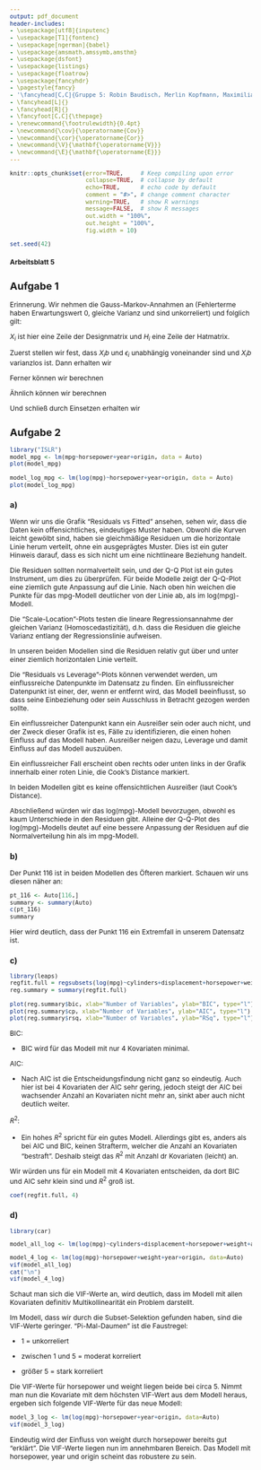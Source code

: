 ```yaml
---
output: pdf_document
header-includes: 
- \usepackage[utf8]{inputenc}
- \usepackage[T1]{fontenc}
- \usepackage[ngerman]{babel}
- \usepackage{amsmath,amssymb,amsthm}
- \usepackage{dsfont}
- \usepackage{listings}
- \usepackage{floatrow}
- \usepackage{fancyhdr}
- \pagestyle{fancy}
- '\fancyhead[C,C]{Gruppe 5: Robin Baudisch, Merlin Kopfmann, Maximilian Neudert}'
- \fancyhead[L]{}
- \fancyhead[R]{}
- \fancyfoot[C,C]{\thepage}
- \renewcommand{\footrulewidth}{0.4pt}
- \newcommand{\cov}{\operatorname{Cov}}
- \newcommand{\cor}{\operatorname{Cor}}
- \newcommand{\V}{\mathbf{\operatorname{V}}}
- \newcommand{\E}{\mathbf{\operatorname{E}}}
---
```


<style type="text/css">
body{
  font-size: 12px;
}
h1 {
  font-size: 18px;
}
h1 {
  font-size: 14px;
}
h1 {
  font-size: 12px;
}
</style>

```r
knitr::opts_chunk$set(error=TRUE,     # Keep compiling upon error
                      collapse=TRUE,  # collapse by default
                      echo=TRUE,      # echo code by default
                      comment = "#>", # change comment character
                      warning=TRUE,   # show R warnings
                      message=FALSE,  # show R messages
                      out.width = "100%",
                      out.height = "100%",
                      fig.width = 10)
```

<!---** Hochschule Darmstadt | Studiengang Data Science | Sommersemester 2019 **--->

```r
set.seed(42)
```

# Arbeitsblatt 5

## Aufgabe 1

Erinnerung. Wir nehmen die Gauss-Markov-Annahmen an (Fehlerterme haben Erwartungswert 0, gleiche Varianz und sind unkorreliert) und folglich gilt:

\begin{align*}
& \cov(\epsilon_i, \epsilon_j) = 0 \quad \forall i \neq j \\
& \E(\epsilon_i) = \theta\\
& \V(\epsilon_i) = \sigma^2\\
& Y_i = X_i b + \epsilon_i\\
& \hat Y_i = (X \hat b)_i\\
& \hat b = (X^T X)^{-1} X^T Y\\
& \hat b_i = \left((X^T X)^{-1} X^T Y\right)_i\\
& H = X (X^T X)^{-1} X^T\\
& H = H \cdot H\\
& H = H^T
\end{align*}

$X_i$ ist hier eine Zeile der Designmatrix und $H_i$ eine Zeile der Hatmatrix.

Zuerst stellen wir fest, dass $X_i b$ und $\epsilon_i$ unabhängig voneinander sind und $X_i b$ varianzlos ist. Dann erhalten wir

\begin{align*}
\V(Y_i) = \V(X_i b + \epsilon_i) = \V(X_i b) + \V(\epsilon_i) = \sigma^2.
\end{align*}

Ferner können wir berechnen

\begin{align*}
\V (Y_i)
& = \V((X \hat b)_i )
= \V((H Y)_i)
= H_i \V(Y) H_i^T
= H_i \V(X b + \epsilon) H_i^T \\
& = H_i \operatorname{diag}(\sigma^2) H_i^T 
= h_{ii} \sigma^2.
\end{align*}

Ähnlich können wir berechnen

\begin{align*}
\cov(Y_i, \hat Y_i)
& = \cov(Y_i, H_i Y) \\
& = H_i \cov(x_i b + \epsilon_i, (X b + \epsilon)_i) H_i^T \\
& = h_{ii} \sigma^2.
\end{align*}

Und schließ durch Einsetzen erhalten wir

\begin{align*}
\cor(Y_i, \hat Y_i)
& = \frac{
  \cov(Y_i, \hat Y_i)
}{
  \sqrt{\V(Y_i) \V(\hat Y_i)}
} \\
& = \frac{
  h_{ii} \sigma^2
}{
  \sqrt{\sigma^2 h_{ii} \sigma^2}
} \\
& = \sqrt{h_{ii}}.
\end{align*}

## Aufgabe 2

```r
library("ISLR")
model_mpg <- lm(mpg~horsepower+year+origin, data = Auto)
plot(model_mpg)
```

```r
model_log_mpg <- lm(log(mpg)~horsepower+year+origin, data = Auto)
plot(model_log_mpg)
```

### a)

Wenn wir uns die Grafik "Residuals vs Fitted" ansehen, sehen wir, dass die Daten kein offensichtliches, eindeutiges Muster haben. Obwohl die Kurven leicht gewölbt sind, haben sie gleichmäßige Residuen um die horizontale Linie herum verteilt, ohne ein ausgeprägtes Muster.
Dies ist ein guter Hinweis darauf, dass es sich nicht um eine nichtlineare Beziehung handelt.

Die Residuen sollten normalverteilt sein, und der Q-Q Plot ist ein gutes Instrument, um dies zu überprüfen. Für beide Modelle zeigt der Q-Q-Plot eine ziemlich gute Anpassung auf die Linie. Nach oben hin weichen die Punkte für das mpg-Modell deutlicher von der Linie ab, als im log(mpg)-Modell. 

Die "Scale-Location"-Plots testen die lineare Regressionsannahme der gleichen Varianz (Homoscedastizität), d.h. dass die Residuen die gleiche Varianz entlang der Regressionslinie aufweisen.

In unseren beiden Modellen sind die Residuen relativ gut über und unter einer ziemlich horizontalen Linie verteilt.

Die "Residuals vs Leverage"-Plots können verwendet werden, um einflussreiche Datenpunkte im Datensatz zu finden. Ein einflussreicher Datenpunkt ist einer, der, wenn er entfernt wird, das Modell beeinflusst, so dass seine Einbeziehung oder sein Ausschluss in Betracht gezogen werden sollte.

Ein einflussreicher Datenpunkt kann ein Ausreißer sein oder auch nicht, und der Zweck dieser Grafik ist es, Fälle zu identifizieren, die einen hohen Einfluss auf das Modell haben. Ausreißer neigen dazu, Leverage und damit Einfluss auf das Modell auszuüben.

Ein einflussreicher Fall erscheint oben rechts oder unten links in der Grafik innerhalb einer roten Linie, die Cook's Distance markiert. 

In beiden Modellen gibt es keine offensichtlichen Ausreißer (laut Cook's Distance).

Abschließend würden wir das log(mpg)-Modell bevorzugen, obwohl es kaum Unterschiede in den Residuen gibt. Alleine der Q-Q-Plot des log(mpg)-Modells deutet auf eine bessere Anpassung der Residuen auf die Normalverteilung hin als im mpg-Modell.

### b)

Der Punkt 116 ist in beiden Modellen des Öfteren markiert. Schauen wir uns diesen näher an:

```r
pt_116 <- Auto[116,]
summary <- summary(Auto)
c(pt_116)
summary
```

Hier wird deutlich, dass der Punkt 116 ein Extremfall in unserem Datensatz ist.

### c)

```r
library(leaps)
regfit.full = regsubsets(log(mpg)~cylinders+displacement+horsepower+weight+acceleration+year+origin, data=Auto)
reg.summary = summary(regfit.full)
```

```r
plot(reg.summary$bic, xlab="Number of Variables", ylab="BIC", type="l") 
plot(reg.summary$cp, xlab="Number of Variables", ylab="AIC", type="l")
plot(reg.summary$rsq, xlab="Number of Variables", ylab="RSq", type="l")
```
BIC:

- BIC wird für das Modell mit nur 4 Kovariaten minimal.

AIC:

- Nach AIC ist die Entscheidungsfindung nicht ganz so eindeutig. Auch hier ist bei 4 Kovariaten der AIC sehr gering, jedoch steigt der AIC bei wachsender Anzahl an Kovariaten nicht mehr an, sinkt aber auch nicht deutlich weiter. 

$R^2:$

- Ein hohes $R^2$ spricht für ein gutes Modell. Allerdings gibt es, anders als bei AIC und BIC, keinen Strafterm, welcher die Anzahl an Kovariaten "bestraft". Deshalb steigt das $R^2$ mit Anzahl dr Kovariaten (leicht) an.


Wir würden uns für ein Modell mit 4 Kovariaten entscheiden, da dort BIC und AIC sehr klein sind und $R^2$ groß ist. 

```r
coef(regfit.full, 4)
```

### d)

```r
library(car)

model_all_log <- lm(log(mpg)~cylinders+displacement+horsepower+weight+acceleration+year+origin, data=Auto)

model_4_log <- lm(log(mpg)~horsepower+weight+year+origin, data=Auto)
vif(model_all_log)
cat("\n")
vif(model_4_log)
```

Schaut man sich die VIF-Werte an, wird deutlich, dass im Modell mit allen Kovariaten definitiv Multikollinearität ein Problem darstellt.

Im Modell, dass wir durch die Subset-Selektion gefunden haben, sind die VIF-Werte geringer. "Pi-Mal-Daumen" ist die Faustregel:

- 1 = unkorreliert

- zwischen 1 und 5 = moderat korreliert

- größer 5 = stark korreliert

Die VIF-Werte für horsepower und weight liegen beide bei circa 5. Nimmt man nun die Kovariate mit dem höchsten VIF-Wert aus dem Modell heraus, ergeben sich folgende VIF-Werte für das neue Modell:

```r
model_3_log <- lm(log(mpg)~horsepower+year+origin, data=Auto)
vif(model_3_log)
```

Eindeutig wird der Einfluss von weight durch horsepower bereits gut "erklärt". Die VIF-Werte liegen nun im annehmbaren Bereich. Das Modell mit horsepower, year und origin scheint das robustere zu sein. 

